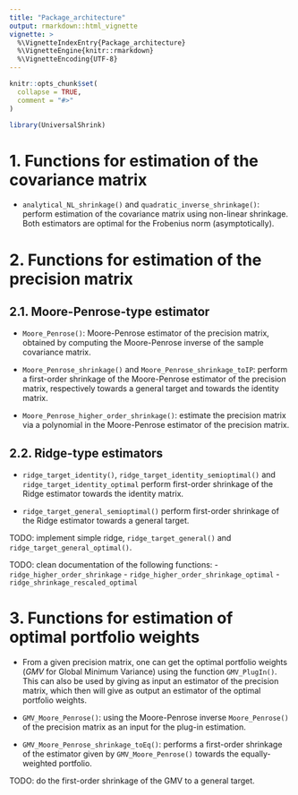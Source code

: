 ```yaml
---
title: "Package_architecture"
output: rmarkdown::html_vignette
vignette: >
  %\VignetteIndexEntry{Package_architecture}
  %\VignetteEngine{knitr::rmarkdown}
  %\VignetteEncoding{UTF-8}
---
```


```r
knitr::opts_chunk$set(
  collapse = TRUE,
  comment = "#>"
)
```

```r
library(UniversalShrink)
```



# 1. Functions for estimation of the covariance matrix


- `analytical_NL_shrinkage()` and `quadratic_inverse_shrinkage()`: perform
  estimation of the covariance matrix using non-linear shrinkage. Both estimators
  are optimal for the Frobenius norm (asymptotically).



# 2. Functions for estimation of the precision matrix


## 2.1. Moore-Penrose-type estimator

- `Moore_Penrose()`: Moore-Penrose estimator of the precision matrix, obtained
  by computing the Moore-Penrose inverse of the sample covariance matrix.

- `Moore_Penrose_shrinkage()` and `Moore_Penrose_shrinkage_toIP`: perform a
  first-order shrinkage of the Moore-Penrose estimator of the precision matrix,
  respectively towards a general target and towards the identity matrix.
  
- `Moore_Penrose_higher_order_shrinkage()`: estimate the precision matrix via
  a polynomial in the Moore-Penrose estimator of the precision matrix.


## 2.2. Ridge-type estimators

- `ridge_target_identity()`, `ridge_target_identity_semioptimal()` and 
  `ridge_target_identity_optimal` perform first-order shrinkage of the Ridge
  estimator towards the identity matrix.
  
- `ridge_target_general_semioptimal()` perform first-order shrinkage of the Ridge
  estimator towards a general target.
  
TODO: implement simple ridge, `ridge_target_general()` and `ridge_target_general_optimal()`.

TODO: clean documentation of the following functions:
- `ridge_higher_order_shrinkage`
- `ridge_higher_order_shrinkage_optimal`
- `ridge_shrinkage_rescaled_optimal`



# 3. Functions for estimation of optimal portfolio weights


- From a given precision matrix, one can get the optimal portfolio weights
  (*GMV* for Global Minimum Variance) using the function `GMV_PlugIn()`. This can
  also be used by giving as input an estimator of the precision matrix,
  which then will give as output an estimator of the optimal portfolio weights.

- `GMV_Moore_Penrose()`: using the Moore-Penrose inverse `Moore_Penrose()` of
  the precision matrix as an input for the plug-in estimation.

- `GMV_Moore_Penrose_shrinkage_toEq()`: performs a first-order shrinkage of the
  estimator given by `GMV_Moore_Penrose()` towards the equally-weighted portfolio.

TODO: do the first-order shrinkage of the GMV to a general target.


